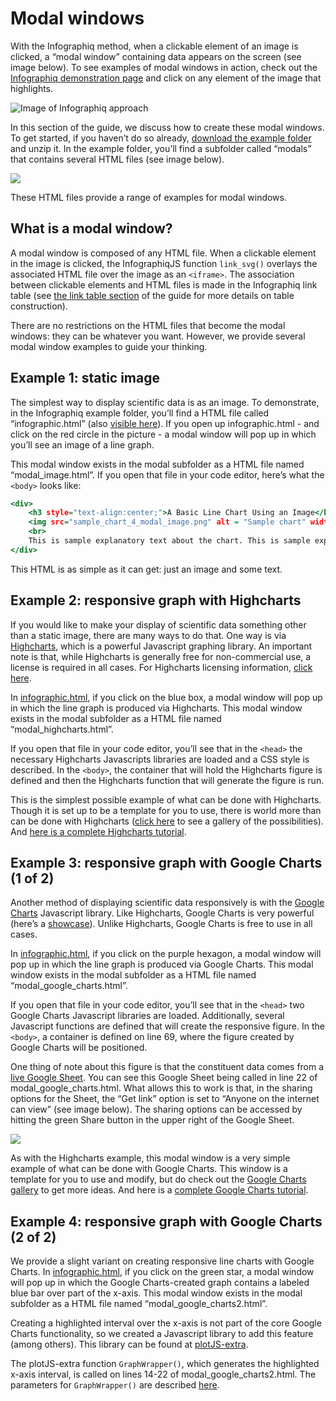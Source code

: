 # Modal windows

With the Infographiq method, when a clickable element of an image is clicked, a "modal window" containing data appears on the screen (see image below). To see examples of modal windows in action, check out the [Infographiq demonstration page](https://marinebon.org/infographiqJS/demo.html) and click on any element of the image that highlights.

<img src="https://docs.google.com/drawings/d/1i0gjyNsWqqTKJqDJ5SPbqHJLWer0OVcuvhySt2ZGgwk/export/svg" alt="Image of Infographiq approach"/>

In this section of the guide, we discuss how to create these modal windows. To get started, if you haven't do so already, [download the example folder](https://marinebon.org/infographiqJS/infographiq_example.zip) and unzip it. In the example folder, you'll find a subfolder called "modals" that contains several HTML files (see image below).

![](modal_folder.png)

These HTML files provide a range of examples for modal windows.

## What is a modal window? {#what_is}

A modal window is composed of any HTML file. When a clickable element in the image is clicked, the InfographiqJS function `link_svg()` overlays the associated HTML file over the image as an `<iframe>`. The association between clickable elements and HTML files is made in the Infographiq link table (see [the link table section](https://marinebon.org/infographiq/link-table.html) of the guide for more details on table construction).

There are no restrictions on the HTML files that become the modal windows: they can be whatever you want. However, we provide several modal window examples to guide your thinking.

## Example 1: static image {#modal1}

The simplest way to display scientific data is as an image. To demonstrate, in the Infographiq example folder, you'll find a HTML file called "infographic.html" (also [visible here](https://marinebon.org/infographiqJS/infographiq_example/infographic.html)). If you open up infographic.html - and click on the red circle in the picture - a modal window will pop up in which you'll see an image of a line graph.

This modal window exists in the modal subfolder as a HTML file named "modal_image.html". If you open that file in your code editor, here's what the `<body>` looks like:

``` .html
<div>
    <h3 style="text-align:center;">A Basic Line Chart Using an Image</h3>
    <img src="sample_chart_4_modal_image.png" alt = "Sample chart" width = "700" height = "429"/>
    <br>
    This is sample explanatory text about the chart. This is sample explanatory text about the chart. This is sample explanatory text about the chart. This is sample explanatory text about the chart.
</div>
```

This HTML is as simple as it can get: just an image and some text.

## Example 2: responsive graph with Highcharts {#modal2}

If you would like to make your display of scientific data something other than a static image, there are many ways to do that. One way is via [Highcharts](https://www.highcharts.com/blog/products/highcharts/), which is a powerful Javascript graphing library. An important note is that, while Highcharts is generally free for non-commercial use, a license is required in all cases. For Highcharts licensing information, [click here](https://shop.highsoft.com/).

In [infographic.html](https://marinebon.org/infographiqJS/infographiq_example/infographic.html), if you click on the blue box, a modal window will pop up in which the line graph is produced via Highcharts. This modal window exists in the modal subfolder as a HTML file named "modal_highcharts.html".

If you open that file in your code editor, you'll see that in the `<head>` the necessary Highcharts Javascripts libraries are loaded and a CSS style is described. In the `<body>`, the container that will hold the Highcharts figure is defined and then the Highcharts function that will generate the figure is run.

This is the simplest possible example of what can be done with Highcharts. Though it is set up to be a template for you to use, there is world more than can be done with Highcharts ([click here](https://www.highcharts.com/demo) to see a gallery of the possibilities). And [here is a complete Highcharts tutorial](https://www.highcharts.com/docs/index).

## Example 3: responsive graph with Google Charts (1 of 2) {#modal3}

Another method of displaying scientific data responsively is with the [Google Charts](https://developers.google.com/chart) Javascript library. Like Highcharts, Google Charts is very powerful (here's a [showcase](https://developers.google.com/chart/interactive/docs/gallery)). Unlike Highcharts, Google Charts is free to use in all cases.

In [infographic.html](https://marinebon.org/infographiqJS/infographiq_example/infographic.html), if you click on the purple hexagon, a modal window will pop up in which the line graph is produced via Google Charts. This modal window exists in the modal subfolder as a HTML file named "modal_google_charts.html".

If you open that file in your code editor, you'll see that in the `<head>` two Google Charts Javascript libraries are loaded. Additionally, several Javascript functions are defined that will create the responsive figure. In the `<body>`, a container is defined on line 69, where the figure created by Google Charts will be positioned.

One thing of note about this figure is that the constituent data comes from a [live Google Sheet](https://docs.google.com/spreadsheets/d/1kb9SPsioe0163b2_xICUp1sOvYGQtBmiLiSkEeW1u-Y/edit#gid=0). You can see this Google Sheet being called in line 22 of modal_google_charts.html. What allows this to work is that, in the sharing options for the Sheet, the "Get link" option is set to "Anyone on the internet can view" (see image below). The sharing options can be accessed by hitting the green Share button in the upper right of the Google Sheet.

![](google_sharing.png)

As with the Highcharts example, this modal window is a very simple example of what can be done with Google Charts. This window is a template for you to use and modify, but do check out the [Google Charts gallery](https://developers.google.com/chart/interactive/docs/gallery) to get more ideas. And here is a [complete Google Charts tutorial](https://developers.google.com/chart/interactive/docs).

## Example 4: responsive graph with Google Charts (2 of 2)

We provide a slight variant on creating responsive line charts with Google Charts. In [infographic.html](https://marinebon.org/infographiqJS/infographiq_example/infographic.html), if you click on the green star, a modal window will pop up in which the Google Charts-created graph contains a labeled blue bar over part of the x-axis. This modal window exists in the modal subfolder as a HTML file named "modal_google_charts2.html".

Creating a highlighted interval over the x-axis is not part of the core Google Charts functionality, so we created a Javascript library to add this feature (among others). This library can be found at [plotJS-extra](https://github.com/noaa-iea/plotJS-extra).

The plotJS-extra function `GraphWrapper()`, which generates the highlighted x-axis interval, is called on lines 14-22 of modal_google_charts2.html. The parameters for `GraphWrapper()` are described [here](https://github.com/noaa-iea/plotJS-extra/blob/main/README.md).

